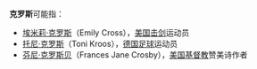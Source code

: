 {{disambig|Cat=三字人名消歧义}}

'''克罗斯'''可能指：
* [[埃米莉·克罗斯|埃米莉·克罗斯]]（Emily Cross），[[美国|美国]][[击剑|击剑]]运动员
* [[托尼·克罗斯|托尼·克罗斯]]（Toni Kroos），[[德国|德国]][[足球|足球]]运动员
* [[芬尼·克罗斯贝|芬尼·克罗斯贝]]（Frances Jane Crosby），[[美国|美国]][[基督教|基督教]]赞美诗作者